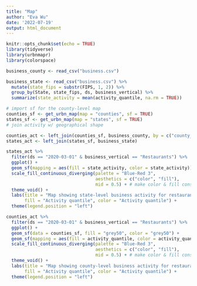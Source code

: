 ```yaml
---
title: "Map"
author: "Eva Wu"
date: '2022-07-19'
output: html_document
---
```


```r
knitr::opts_chunk$set(echo = TRUE)
library(tidyverse)
library(urbnmapr)
library(colorspace)
```

```r
business_county <- read_csv("business.csv")

business_state <- read_csv("business.csv") %>% 
  mutate(state_fips = substr(FIPS, 1, 2)) %>% 
  group_by(State, state_fips, ds, business_vertical) %>%
  summarize(state_activity = mean(activity_quantile, na.rm = TRUE))

# import sf for the county-level map
counties_sf <- get_urbn_map(map = "counties", sf = TRUE)
states_sf <- get_urbn_map(map = "states", sf = TRUE)
# join activity w/ geographical shape

counties_act <- left_join(counties_sf, business_county, by = c("county_fips" = "FIPS"))
states_act <- left_join(states_sf, business_state)
```

```r
states_act %>%
  filter(ds == "2020-03-01" & business_vertical == "Restaurants") %>%
  ggplot() +
  geom_sf(mapping = aes(fill = state_activity, color = state_activity)) +
  scale_fill_continuous_diverging(palette = "Blue-Red 3", 
                                  aesthetics = c("color", "fill"),
                                  mid = 0.5) + # make color & fill consistent
  theme_void() +
  labs(title = "Map showing state-level business activity for restaurants",
       fill = "Activity quantile", color = "Activity quantile") +
  theme(legend.position = "left")

counties_act %>%
  filter(ds == "2020-03-01" & business_vertical == "Restaurants") %>%
  ggplot() +
  geom_sf(data = counties_sf, fill = "grey50", color = "grey50") +
  geom_sf(mapping = aes(fill = activity_quantile, color = activity_quantile)) +
  scale_fill_continuous_diverging(palette = "Blue-Red 3", 
                                  aesthetics = c("color", "fill"),
                                  mid = 0.5) + # make color & fill consistent
  theme_void() +
  labs(title = "Map showing county-level business activity for restaurants",
       fill = "Activity quantile", color = "Activity quantile") +
  theme(legend.position = "left")
```




